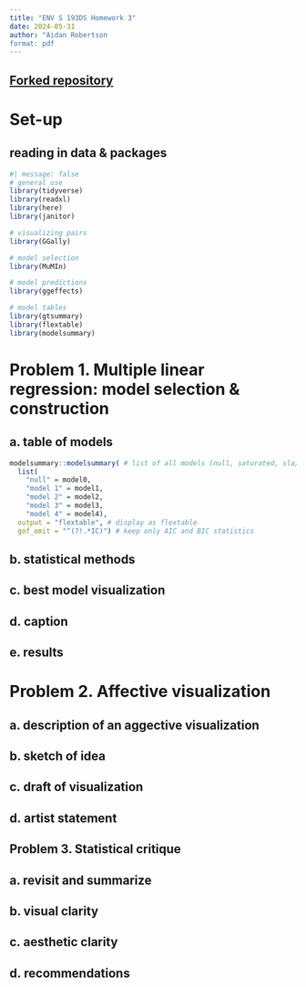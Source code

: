 ```yaml
---
title: "ENV S 193DS Homework 3"
date: 2024-05-31
author: "Aidan Robertson
format: pdf
---
```


## [Forked repository](https://github.com/aidan-robertson/robertson_aidan_homework-03)

# Set-up

## reading in data & packages

```r
#| message: false
# general use
library(tidyverse)
library(readxl)
library(here)
library(janitor)

# visualizing pairs
library(GGally)

# model selection
library(MuMIn)

# model predictions
library(ggeffects)

# model tables
library(gtsummary)
library(flextable)
library(modelsummary)
```

# Problem 1. Multiple linear regression: model selection & construction

## a. table of models
```r
modelsummary::modelsummary( # list of all models (null, saturated, sla/water treatment, sla/species, species/water treatment)
  list( 
    "null" = model0,
    "model 1" = model1,
    "model 2" = model2,
    "model 3" = model3,
    "model 4" = model4),
  output = "flextable", # display as flextable
  gof_omit = "^(?!.*IC)") # keep only AIC and BIC statistics
```

## b. statistical methods


## c. best model visualization

## d. caption

## e. results

# Problem 2. Affective visualization

## a. description of an aggective visualization

## b. sketch of idea

## c. draft of visualization

## d. artist statement

## Problem 3. Statistical critique

## a. revisit and summarize

## b. visual clarity

## c. aesthetic clarity

## d. recommendations
